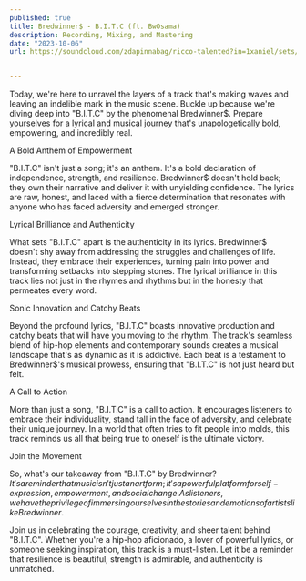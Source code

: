 ```yaml
---
published: true
title: Bredwinner$ - B.I.T.C (ft. BwOsama)
description: Recording, Mixing, and Mastering
date: "2023-10-06"
url: https://soundcloud.com/zdapinnabag/ricco-talented?in=1xaniel/sets/mwoya8zdrvxd&si=db4103eb0ca2498ba87d554ba76d8e59&utm_source=clipboard&utm_medium=text&utm_campaign=social_sharing

  
---
```



Today, we're here to unravel the layers of a track that's making waves and leaving an indelible mark in the music scene. Buckle up because we're diving deep into "B.I.T.C" by the phenomenal Bredwinner$. Prepare yourselves for a lyrical and musical journey that's unapologetically bold, empowering, and incredibly real.

A Bold Anthem of Empowerment

"B.I.T.C" isn't just a song; it's an anthem. It's a bold declaration of independence, strength, and resilience. Bredwinner$ doesn't hold back; they own their narrative and deliver it with unyielding confidence. The lyrics are raw, honest, and laced with a fierce determination that resonates with anyone who has faced adversity and emerged stronger.

Lyrical Brilliance and Authenticity

What sets "B.I.T.C" apart is the authenticity in its lyrics. Bredwinner$ doesn't shy away from addressing the struggles and challenges of life. Instead, they embrace their experiences, turning pain into power and transforming setbacks into stepping stones. The lyrical brilliance in this track lies not just in the rhymes and rhythms but in the honesty that permeates every word.

Sonic Innovation and Catchy Beats

Beyond the profound lyrics, "B.I.T.C" boasts innovative production and catchy beats that will have you moving to the rhythm. The track's seamless blend of hip-hop elements and contemporary sounds creates a musical landscape that's as dynamic as it is addictive. Each beat is a testament to Bredwinner$'s musical prowess, ensuring that "B.I.T.C" is not just heard but felt.

A Call to Action

More than just a song, "B.I.T.C" is a call to action. It encourages listeners to embrace their individuality, stand tall in the face of adversity, and celebrate their unique journey. In a world that often tries to fit people into molds, this track reminds us all that being true to oneself is the ultimate victory.

Join the Movement

So, what's our takeaway from "B.I.T.C" by Bredwinner$? It's a reminder that music isn't just an art form; it's a powerful platform for self-expression, empowerment, and social change. As listeners, we have the privilege of immersing ourselves in the stories and emotions of artists like Bredwinner$.

Join us in celebrating the courage, creativity, and sheer talent behind "B.I.T.C". Whether you're a hip-hop aficionado, a lover of powerful lyrics, or someone seeking inspiration, this track is a must-listen. Let it be a reminder that resilience is beautiful, strength is admirable, and authenticity is unmatched.